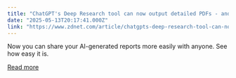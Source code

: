 ```yaml
---
title: "ChatGPT's Deep Research tool can now output detailed PDFs - and I'm impressed"
date: "2025-05-13T20:17:41.000Z"
link: "https://www.zdnet.com/article/chatgpts-deep-research-tool-can-now-output-detailed-pdfs-and-im-impressed/"
---
```


Now you can share your AI-generated reports more easily with anyone. See how easy it is.

[Read more](https://www.zdnet.com/article/chatgpts-deep-research-tool-can-now-output-detailed-pdfs-and-im-impressed/)
